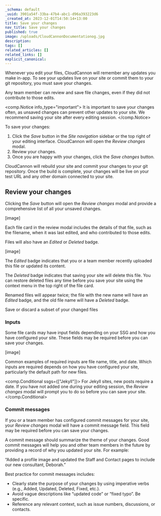 ```yaml
---
_schema: default
_uuid: 3901a54f-33ba-47b4-abc1-d96a393223d6
_created_at: 2023-12-01T14:50:14+13:00
title: Save your changes
nav_title: Save your changes
published: true
image: /uploads/CloudCannonDocumentationog.jpg
description:
tags: []
related_articles: []
related_links: []
explicit_canonical:
---
```

Whenever you edit your files, CloudCannon will remember any updates you make in-app. To see your updates live on your site or commit them to your git repository, you must save your changes.

Any team member can review and save file changes, even if they did not contribute to those edits.

<comp.Notice info_type="important">
  It is important to save your changes often, as unsaved changes can prevent other updates to your site. We recommend saving your site after every editing session.
</comp.Notice>

To save your changes:

1. Click the *Save* button in the *Site navigation* sidebar or the top right of your editing interface. CloudCannon will open the *Review changes* modal.
2. Review your changes.
3. Once you are happy with your changes, click the *Save changes* button.

CloudCannon will rebuild your site and commit your changes to your git repository. Once the build is complete, your changes will be live on your test URL and any other domain connected to your site.

## Review your changes

Clicking the *Save* button will open the *Review changes* modal and provide a comprehensive list of all your unsaved changes.

\[image\]

Each file card in the review modal includes the details of that file, such as the filename, when it was last edited, and who contributed to those edits.

Files will also have an *Edited* or *Deleted* badge.

\[image\]

The *Edited* badge indicates that you or a team member recently uploaded this file or updated its content.

The *Deleted* badge indicates that saving your site will delete this file. You can restore deleted files any time before you save your site using the context menu in the top right of the file card.

Renamed files will appear twice; the file with the new name will have an *Edited* badge, and the old file name will have a *Deleted* badge.

Save or discard a subset of your changed files

### Inputs

Some file cards may have input fields depending on your SSG and how you have configured your site. These fields may be required before you can save your changes.

\[image\]

Common examples of required inputs are file name, title, and date. Which inputs are required depends on how you have configured your site, particularly the default path for new files.

<comp.Conditional ssgs={["Jekyll"]}>
  For Jekyll sites, new posts require a date. If you have not added one during your editing session, the *Review changes* modal will prompt you to do so before you can save your site.
</comp.Conditional>

### Commit messages

If you or a team member has configured commit messages for your site, your *Review changes* modal will have a commit message field. This field may be required before you can save your changes.

A commit message should summarize the theme of your changes. Good commit messages will help you and other team members in the future by providing a record of why you updated your site. For example:

“Added a profile image and updated the Staff and Contact pages to include our new consultant, Deborah.”

Best practice for commit messages includes:

* Clearly state the purpose of your changes by using imperative verbs (e.g., Added, Updated, Deleted, Fixed, etc.).
* Avoid vague descriptions like “updated code” or “fixed typo”. Be specific.
* Reference any relevant context, such as issue numbers, discussions, or contacts.